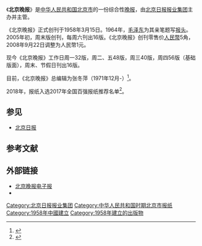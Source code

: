 {{Infobox Newspaper
| name                = 北京晚报<br/><small>Beijing Evening News<small>
| image               = Beijing Daily headquarters (20161223160956).jpg
| caption             = 《北京日报》与《北京晚报》报社
| type                = 
| format              = 
| owners              = 北京日报报业集团
| publisher           = 
| editor              = 
| president           = 
| chiefeditor         = 张冬萍
| assoceditor         = 
| foundation          = 1958年3月15日
| ceased publication  = 
| political           = 
| language            = [[简体中文|简体中文]]
| price               = 
| headquarters        = {{CHN}}[[北京市|北京市]]建国门内大街20号 
| circulation         = 
| ISSN                = 
| website             = [https://bjrbdzb.bjd.com.cn/bjwb/paperindex.htm 电子报] 
|CN= 11-0106
}}

《'''北京晚报'''》是[[中华人民共和国|中华人民共和国]][[北京市|北京市]]的一份综合性[[晚报|晚报]]，由[[北京日报报业集团|北京日报报业集团]]主办并主管。

《北京晚报》正式创刊于1958年3月15日。1964年，[[毛泽东|毛泽东]]为其亲笔题写[[报头|报头]]。2005年初，周末版创刊，每周六刊出16版。《北京晚报》创刊零售价[[人民幣|人民幣]]5角，2008年9月22日调整为人民幣1元。

现今《北京晚报》工作日周一32版，周二、五48版，周三40版，周四56版（基础版面），周末、节假日刊出16版。

目前，《北京晚报》总编辑为张冬萍（1971年12月-）<ref>{{cite news |author1=中共北京市委组织部 |title=张冬萍拟任北京日报社副总编辑、北京晚报总编辑 |url=http://district.ce.cn/newarea/sddy/201512/18/t20151218_7660696.shtml |date=2015-12-18|accessdate=2019-05-12 |work=中国经济网 |archive-date=2019-05-12 |archive-url=https://web.archive.org/web/20190512163122/http://district.ce.cn/newarea/sddy/201512/18/t20151218_7660696.shtml |dead-url=no }}</ref>。

2018年，报纸入选2017年全国百强报纸推荐名单<ref>{{Cite web|title=2017年全国“百强报刊”推荐名单开始公示|url=http://www.ce.cn/culture/gd/201801/16/t20180116_27756145.shtml|accessdate=2021-02-10|author=赵新乐（中国新闻出版广电报）|date=2018-01-16|format=|work=www.ce.cn|publisher=[[中国经济网|中国经济网]]|language=|dead-url=no|archive-date=2020-11-05|archive-url=https://web.archive.org/web/20201105014543/http://www.ce.cn/culture/gd/201801/16/t20180116_27756145.shtml}}</ref>。

== 参见 ==
* [[北京日报|北京日报]]

== 参考文献 ==
{{Reflist}}

== 外部链接 ==
* [https://bjrbdzb.bjd.com.cn/bjwb/paperindex.htm 北京晚报电子报] {{Wayback|url=https://bjrbdzb.bjd.com.cn/bjwb/paperindex.htm |date=20220607164131 }}
* {{Sinaweibo|id=beijingwanbao}}

{{全国百强报刊}}
[[Category:北京日报报业集团|Category:北京日报报业集团]]
[[Category:中华人民共和国时期北京市报纸|Category:中华人民共和国时期北京市报纸]]
[[Category:1958年中國建立|Category:1958年中國建立]]
[[Category:1958年建立的出版物|Category:1958年建立的出版物]]